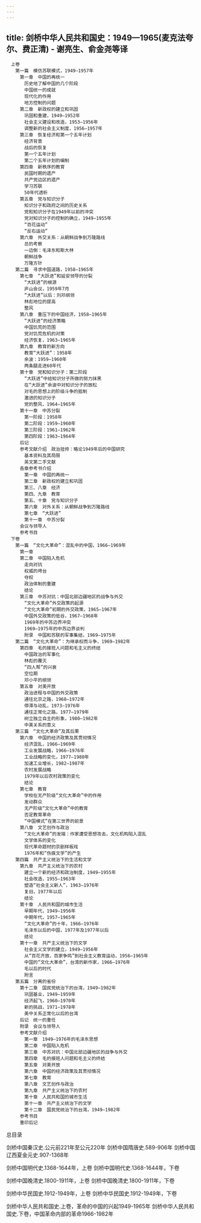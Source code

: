 ```yaml
---
---
---
```

title: 剑桥中华人民共和国史：1949—1965(麦克法夸尔、费正清) - 谢亮生、俞金尧等译
---


```
　上卷
　　第一篇　模仿苏联模式，1949—1957年
　　　第一章　中国的再统一
　　　　历史地了解中国的几个阶段
　　　　中国统一的成就
　　　　现代化的作用
　　　　地方控制的问题
　　　第二章　新政权的建立和巩固
　　　　巩固和重建，1949—1952年
　　　　社会主义建设和改造，1953—1956年
　　　　调整新的社会主义制度，1956—1957年
　　　第三章　恢复经济和第一个五年计划
　　　　经济背景
　　　　战后的恢复
　　　　第一个五年计划
　　　　第二个五年计划的编制
　　　第四章　新秩序的教育
　　　　民国时期的遗产
　　　　共产党边区的遗产
　　　　学习苏联
　　　　50年代透析
　　　第五章　党与知识分子
　　　　知识分子和政府之间的历史关系
　　　　党和知识分子在1949年以前的冲突
　　　　党对知识分子的控制的确立，1949—1955年
　　　　“百花运动”
　　　　“反右运动”
　　　第六章　外交关系：从朝鲜战争到万隆路线
　　　　总的考察
　　　　一边倒：毛泽东和斯大林
　　　　朝鲜战争
　　　　万隆方针
　　第二篇　寻求中国道路，1958—1965年
　　　第七章　“大跃进”和延安领导的分裂
　　　　“大跃进”的根源
　　　　庐山会议，1959年7月
　　　　“大跃进”以后：刘邓纲领
　　　　林彪地位的提高
　　　　整风
　　　第八章　重压下的中国经济，1958—1965年
　　　　“大跃进”的经济策略
　　　　中国饥荒的范围
　　　　党对饥荒危机的对策
　　　　经济恢复，1963—1965年
　　　第九章　教育的新方向
　　　　教育“大跃进”：1958年
　　　　余波：1959—1960年
　　　　两条腿走进60年代
　　　第十章　党和知识分子：第二阶段
　　　　“大跃进”中给知识分子所做的努力抹黑
　　　　在“大跃进”余波中对知识分子的放松
　　　　对毛的思想上的阶级斗争的抵制
　　　　激进的知识分子
　　　　党的整风，1964—1965年
　　　第十一章　中苏分裂
　　　　第一阶段：1958年
　　　　第二阶段：1959—1960年
　　　　第三阶段：1961—1962年
　　　　第四阶段：1963—1964年
　　　后记
　　　参考文献介绍　政治挂帅：略论1949年后的中国研究
　　　　基本资料及其局限
　　　　英文第二手文献
　　　各章参考书介绍
　　　　第一章　中国的再统一
　　　　第二章　新政权的建立和巩固
　　　　第三、八章　经济
　　　　第四、九章　教育
　　　　第五、十章　党与知识分子
　　　　第六章　对外关系：从朝鲜战争到万隆路线
　　　　第七章　“大跃进”
　　　　第十一章　中苏分裂
　　　会议与领导人
　　　参考书目
　下卷
　　第一篇　“文化大革命”：混乱中的中国，1966—1969年
　　　第一章
　　　第二章　中国陷入危机
　　　　走向对抗
　　　　权威的垮台
　　　　夺权
　　　　政治体制的重建
　　　　结论
　　　第三章　中苏对抗：中国北部边疆地区的战争与外交
　　　　“文化大革命”外交政策的起源
　　　　“文化大革命”初期的外交政策，1965—1967年
　　　　中国外交政策的低谷，1967—1968年
　　　　1969年的中苏边界冲突
　　　　1969—1975年的中苏边界谈判
　　　　附录　中国和苏联的军事集结，1969—1975年
　　第二篇　“文化大革命”：为继承权而斗争，1969—1982年
　　　第四章　毛的接班人问题和毛主义的终结
　　　　中国政治的军事化
　　　　林彪的覆灭
　　　　“四人帮”的兴衰
　　　　空位期
　　　　邓小平的纲领
　　　第五章　对美开放
　　　　政治进程与中国的外交政策
　　　　通往北京之路，1968—1972年
　　　　停滞与动乱，1973—1976年
　　　　通往正常化之路，1977—1979年
　　　　树立独立自主的形象，1980—1982年
　　　　中美关系的意义
　　第三篇　“文化大革命”及其后果
　　　第六章　中国的经济政策及其贯彻情况
　　　　经济混乱，1966—1969年
　　　　工业发展战略，1966—1976年
　　　　工业战略的变化，1977—1980年
　　　　加速工业增长，1982—1987年
　　　　农村发展战略
　　　　1979年以后农村政策的变化
　　　　结论
　　　第七章　教育
　　　　学校在无产阶级“文化大革命”中的作用
　　　　发动群众
　　　　无产阶级“文化大革命”中的教育
　　　　否定教育革命
　　　　“中国模式”在第三世界的前景
　　　第八章　文艺创作与政治
　　　　“文化大革命”的发端：作家遭受思想攻击，文化机构陷入混乱
　　　　文学体系的变化
　　　　现代革命题材的京剧样板戏
　　　　1976年和“伤痕文学”的产生
　　第四篇　共产主义统治下的生活和文学
　　　第九章　共产主义统治下的农村
　　　　建立一个新的经济和政治制度，1949—1955年
　　　　社会改造，1955—1963年
　　　　塑造“社会主义新人”，1963—1976年
　　　　复旧，1977年以后
　　　　结论
　　　第十章　人民共和国的城市生活
　　　　早期年代，1949—1956年
　　　　中期年代，1957—1965年
　　　　“文化大革命”的十年，1966—1976年
　　　　毛泽东以后的中国，1977年及1977年以后
　　　　结论
　　　第十一章　共产主义统治下的文学
　　　　社会主义文学的建立，1949—1956年
　　　　从“百花齐放，百家争鸣”到社会主义教育运动，1956—1965年
　　　　中国的“文化大革命”，台湾的新作家，1966—1976年
　　　　毛以后的时代
　　　　附言
　　第五篇　分离的省份
　　　第十二章　国民党统治下的台湾，1949—1982年
　　　　巩固基业，1949—1959年
　　　　经济起飞，1960—1970年
　　　　新的挑战，1971—1978年
　　　　美中关系正常化以后的台湾
　　　后记　统一的重任
　　　附录　会议与领导人
　　　参考文献介绍
　　　　第一章　1949—1976年的毛泽东思想
　　　　第二章　中国陷入危机
　　　　第三章　中苏对抗：中国北部边疆地区的战争与外交
　　　　第四章　毛的接班人问题和毛主义的终结
　　　　第五章　对美开放
　　　　第六章　中国的经济政策及其贯彻情况
　　　　第七章　教育
　　　　第八章　文艺创作与政治
　　　　第九章　共产主义统治下的农村
　　　　第十章　人民共和国的城市生活
　　　　第十一章　共产主义统治下的文学
　　　　第十二章　国民党统治下的台湾，1949—1982年
　　　参考书目
　　　重印后记
```






总目录

剑桥中国秦汉史.公元前221年至公元220年
剑桥中国隋唐史.589-906年
剑桥中国辽西夏金元史.907-1368年

剑桥中国明代史.1368-1644年，上卷
剑桥中国明代史.1368-1644年，下卷

剑桥中国晚清史.1800-1911年，上卷
剑桥中国晚清史.1800-1911年，下卷

剑桥中华民国史.1912-1949年，上卷
剑桥中华民国史.1912-1949年，下卷

剑桥中华人民共和国史.上卷，革命的中国的兴起1949-1965年
剑桥中华人民共和国史.下卷，中国革命内部的革命1966-1982年